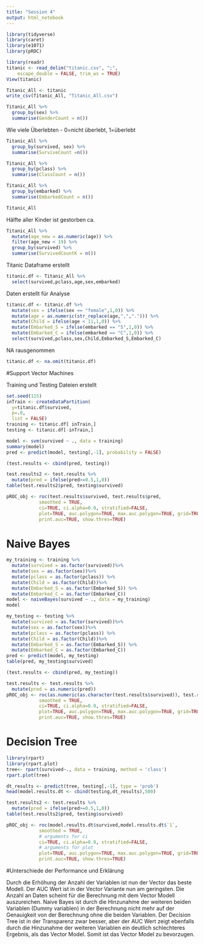 ```yaml
---
title: "Session 4"
output: html_notebook
---
```


```r
library(tidyverse)
library(caret)
library(e1071)
library(pROC)
```

```r
library(readr)
titanic <- read_delim("titanic.csv", ";", 
    escape_double = FALSE, trim_ws = TRUE)
View(titanic)
```

```r
Titanic_All <- titanic 
write_csv(Titanic_All, "Titanic_All.csv")
```

```r
Titanic_All %>% 
  group_by(sex) %>%
  summarise(GenderCount = n())
```

Wie viele Überlebten - 0=nicht überlebt, 1=überlebt

```r
Titanic_All %>%
  group_by(survived, sex) %>%
  summarise(SurviveCount =n())
```

```r
Titanic_All %>%
  group_by(pclass) %>%
  summarise(ClassCount = n())
```

```r
Titanic_All %>%
  group_by(embarked) %>%
  summarise(EmbarkedCount = n())
```

```r
Titanic_All
```

Hälfte aller Kinder ist gestorben ca.

```r
Titanic_All %>%
  mutate(age_new = as.numeric(age)) %>%
  filter(age_new < 19) %>%
  group_by(survived) %>%
  summarise(SurvivedCountK = n())
```

Titanic Dataframe erstellt

```r
titanic.df <- Titanic_All %>%
  select(survived,pclass,age,sex,embarked)
```

Daten erstellt für Analyse

```r
titanic.df <- titanic.df %>%
  mutate(sex = ifelse(sex == "female",1,0)) %>%
  mutate(age = as.numeric(str_replace(age,",","."))) %>%
  mutate(Child = ifelse(age < 11,1,0)) %>%
  mutate(Embarked_S = ifelse(embarked == "S",1,0)) %>%
  mutate(Embarked_C = ifelse(embarked == "C",1,0)) %>%
  select(survived,pclass,sex,Child,Embarked_S,Embarked_C)
```

NA rausgenommen

```r
titanic.df <- na.omit(titanic.df)
```

#Support Vector Machines

Training und Testing Dateien erstellt

```r
set.seed(115)
inTrain <- createDataPartition(
  y=titanic.df$survived,
  p=.8,
  list = FALSE)
training <- titanic.df[ inTrain,]
testing <- titanic.df[-inTrain,]
```


```r
model <- svm(survived ~ ., data = training)
summary(model)
pred <- predict(model, testing[,-1], probability = FALSE)
```


```r
(test.results <- cbind(pred, testing))
```


```r
test.results2 <- test.results %>%
  mutate(pred = ifelse(pred>=0.5,1,0))
table(test.results2$pred, testing$survived)
```


```r
pROC_obj <- roc(test.results$survived, test.results$pred,
            smoothed = TRUE,
            ci=TRUE, ci.alpha=0.9, stratified=FALSE,
            plot=TRUE, auc.polygon=TRUE, max.auc.polygon=TRUE, grid=TRUE,
            print.auc=TRUE, show.thres=TRUE)
```

# Naive Bayes

```r
my_training <- training %>%
  mutate(survived = as.factor(survived))%>%
  mutate(sex = as.factor(sex))%>%
  mutate(pclass = as.factor(pclass)) %>%
  mutate(Child = as.factor(Child))%>%
  mutate(Embarked_S = as.factor(Embarked_S)) %>%
  mutate(Embarked_C = as.factor(Embarked_C)) 
model <- naiveBayes(survived ~ ., data = my_training)
model
```

```r
my_testing <- testing %>%
  mutate(survived = as.factor(survived))%>%
  mutate(sex = as.factor(sex))%>%
  mutate(pclass = as.factor(pclass)) %>%
  mutate(Child = as.factor(Child))%>%
  mutate(Embarked_S = as.factor(Embarked_S)) %>%
  mutate(Embarked_C = as.factor(Embarked_C)) 
pred <- predict(model, my_testing)
table(pred, my_testing$survived)
```


```r
(test.results <- cbind(pred, my_testing))
```

```r
test.results <- test.results %>%
  mutate(pred = as.numeric(pred))
pROC_obj <- roc(as.numeric(as.character(test.results$survived)), test.results$pred,
            smoothed = TRUE,
            ci=TRUE, ci.alpha=0.9, stratified=FALSE,
            plot=TRUE, auc.polygon=TRUE, max.auc.polygon=TRUE, grid=TRUE,
            print.auc=TRUE, show.thres=TRUE)
```

# Decision Tree

```r
library(rpart)
library(rpart.plot)
tree<- rpart(survived~., data = training, method = 'class')
rpart.plot(tree)
```

```r
dt_results <- predict(tree, testing[,-1], type = 'prob')
head(model.results.dt <- cbind(testing,dt_results),500)
```

```r
test.results2 <- test.results %>%
  mutate(pred = ifelse(pred>=0.5,1,0))
table(test.results2$pred, testing$survived)
```


```r
pROC_obj <- roc(model.results.dt$survived,model.results.dt$`1`,
            smoothed = TRUE,
            # arguments for ci
            ci=TRUE, ci.alpha=0.9, stratified=FALSE,
            # arguments for plot
            plot=TRUE, auc.polygon=TRUE, max.auc.polygon=TRUE, grid=TRUE,
            print.auc=TRUE, show.thres=TRUE)
```

#Unterschiede der Performance und Erklärung

Durch die Erhöhung der Anzahl der Variablen ist nun der Vector das beste Modell. Der AUC Wert ist in der Vector
Variante nun am geringsten. Die Anzahl an Daten scheint für die Berechnung mit dem Vector Modell auszureichen. 
Naive Bayes ist durch die Hinzunahme der weiteren beiden Variablen (Dummy variablen) in der Berechnung nicht mehr 
auf der Genauigkeit von der Berechnung ohne die beiden Variablen. Der Decision Tree ist in der Transparenz zwar 
besser, aber der AUC Wert zeigt ebenfalls durch die Hinzunahme der weiteren Variablen ein deutlich schlechteres 
Ergebnis, als das Vector Model. Somit ist das Vector Model zu bevorzugen. 


